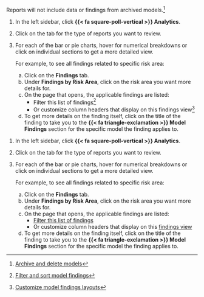 :::: {.content-visible unless-format="revealjs"}
::: {.callout}
Reports will not include data or findings from archived models.^[[Archive and delete models](/guide/model-inventory/archive-delete-models.qmd)]
:::

1. In the left sidebar, click **{{< fa square-poll-vertical >}} Analytics**.

1. Click on the tab for the type of reports you want to review.

1. For each of the bar or pie charts, hover for numerical breakdowns or click on individual sections to get a more detailed view.

    For example, to see all findings related to specific risk area:

    a. Click on the **Findings** tab. 
    b. Under **Findings by Risk Area**, click on the risk area you want more details for.
    c. On the page that opens, the applicable findings are listed:
        - Filter this list of findings^[[Filter and sort model findings](/guide/model-validation/view-filter-model-findings.qmd#filter-and-sort-model-findings)]
        - Or customize column headers that display on this findings view^[[Customize model findings layouts](/guide/model-validation/customize-model-findings-layouts.qmd)]
    d. To get more details on the finding itself, click on the title of the finding to take you to the **{{< fa triangle-exclamation >}} Model Findings** section for the specific model the finding applies to.

::::


:::: {.content-hidden unless-format="revealjs"}
1. In the left sidebar, click **{{< fa square-poll-vertical >}} Analytics**.

2. Click on the tab for the type of reports you want to review.

3. For each of the bar or pie charts, hover for numerical breakdowns or click on individual sections to get a more detailed view.

    For example, to see all findings related to specific risk area:

    a. Click on the **Findings** tab.
    b. Under **Findings by Risk Area**, click on the risk area you want more details for.
    c. On the page that opens, the applicable findings are listed:
        - [Filter this list of findings](/guide/model-validation/view-filter-model-findings.qmd#filter-and-sort-model-findings){target="_blank"}
        - Or customize column headers that display on this [findings view](/guide/model-validation/customize-model-findings-layouts.qmd){target="_blank"}
    d. To get more details on the finding itself, click on the title of the finding to take you to the **{{< fa triangle-exclamation >}} Model Findings** section for the specific model the finding applies to.

::::